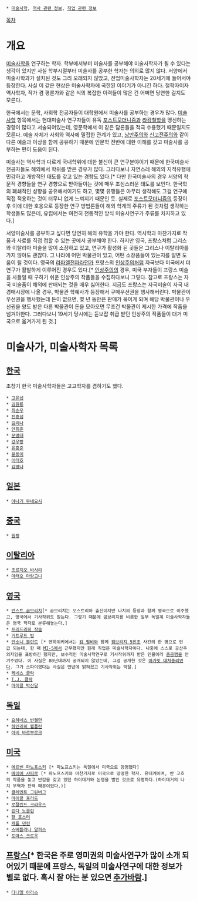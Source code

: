  * [[미술사학]], [[역사 관련 정보]], [[직업 관련 정보]]

[[목차]]
= 개요 =
[[미술사학]]을 연구하는 학자. 학부에서부터 미술사를 공부해야 미술사학자가 될 수 있다는 생각이 있지만 사실 학부시절부터 미술사를 공부한 학자는 의외로 많지 않다. 서양에서 미술사학과가 설치된 것도 그리 오래되지 않았고, 전업미술사학자는 20세기에 들어서야 등장한다. 사실 이 같은 현상은 미술사학자에 국한된 이야기가 아니긴 하다. 철학자이자 역사학자, 작가 겸 평론가와 같은 식의 복잡한 이력들이 많은 건 어쩌면 당연한 걸지도 모른다.

한국에서는 문학, 사회학 전공자들이 대학원에서 미술사를 공부하는 경우가 많다. [[미술사학]] 항목에서는 현대미술사 연구자들이 유독 [[포스트모더니즘]]과 [[라캉철학]]을 맹신하는 경향이 많다고 서술되어있는데, 영문학에서 이 같은 담론들을 적극 수용했기 때문일지도 모른다. 예술 자체가 사회와 역사에 밀접한 관계가 있고, [[낭만주의]]와 [[신고전주의]]와 같이 다른 예술과 이상을 함께 공유하기 때문에 인문학 전반에 대한 이해를 갖고 미술사를 공부하는 편이 도움이 된다.

미술사는 역사학과 다르게 국내학위에 대한 불신이 큰 연구분야이기 때문에 한국미술사 전공자들도 해외에서 학위를 받은 경우가 많다. 그러다보니 자연스레 해외의 지적유행에 민감하고 개방적인 태도를 갖고 있는 경향도 있다.[* 다만 한국미술사의 경우 서양의 학문적 경향들을 연구 경향으로 받아들이는 것에 매우 조심스러운 태도를 보인다. 한국학의 폐쇄적인 성향을 공유해서이기도 하고, 몇몇 유행들은 아무리 생각해도 그걸 연구에 직접 적용하는 것이 터무니 없게 느껴지기 때문인 듯. 실제로 [[포스트모더니즘]]의 등장이후 이에 대한 호응으로 등장한 연구 방법론들이 해외 학계의 주류가 된 것처럼 생각하는 학생들도 많은데, 유럽에서는 여전히 전통적인 방식 미술사연구가 주류를 차지하고 있다.]

서양미술사를 공부하고 싶다면 당연히 해외 유학을 가야 한다. 역사학과 마찬가지로 작품과 사료를 직접 접할 수 있는 곳에서 공부해야 한다. 하지만 영국, 프랑스처럼 그리스와 이탈리아 미술을 많이 소장하고 있고, 연구가 활성화 된 곳들은 그리스나 이탈리아를 가지 않아도 괜찮다. 그 나라에 어떤 박물관이 있고, 어떤 소장품들이 있는지를 알면 도움이 될 것이다. 영국의  [[라파엘전파]]라던가 프랑스의 [[인상주의]]처럼 자국보다 미국에서 더 연구가 활발하게 이루어진 경우도 있다.[* [[인상주의]]의 경우, 미국 부자들이 프랑스 미술을 사들일 때 구하기 쉬운 인상주의 작품들을 수집하다보니 그렇다. 참고로 프랑스는 자국 미술품이 해외에 판매되는 것을 매우 싫어한다. 지금도 프랑스는 자국미술이 자국 내 경매시장에 나올 경우, 박물관 학예사가 등장해서 구매우선권을 행사해버린다. 박물관이 우선권을 행사했는데 돈이 없으면, 몇 년 동안은 판매가 묶이게 되며 해당 박물관이나 우선권을 양도 받은 다른 박물관이 돈을 모아오면 무조건 박물관이 제시한 가격에 작품을 넘겨야한다. 그러다보니 19세기 당시에는 듣보잡 취급 받던 인상주의 작품들이 대거 미국으로 옮겨가게 된 것.]

= 미술사가, 미술사학자 목록 =
== [[한국]] ==
초창기 한국 미술사학자들은 고고학자를 겸하기도 했다.

 * [[고유섭]]
 * [[김원룡]]
 * [[최순우]]
 * [[진홍섭]]
 * [[김리나]]
 * [[안휘준]]
 * [[문명대]]
 * [[강우방]]
 * [[유홍준]]
 * [[윤용이]]
 * [[이태호]]
 * [[김영나]]
 
== [[일본]] ==
 * [[야나기 무네요시]]

== [[중국]] ==
 * [[원펑]]

== [[이탈리아]] ==
 * [[조르지오 바사리]]
 * [[마태오 마랑고니]]

== [[영국]] ==
 * [[언스트 곰브리치]][* 곰브리치는 오스트리아 출신이지만 나치의 등장과 함께 영국으로 이주했고, 영국에서 기사작위도 받는다. 그렇기 때문에 곰브리치를 비롯한 일부 독일계 미술사학자들은 영국 학자로 분류해놓는다.]
 * [[프리드리히 작슬]]
 * [[거트루드 빙]]
 * [[안소니 블런트]] [* 엔하위키에서는 [[킴 필비]]와 함께 [[캠브리지 5인조]] 사건의 한 명으로 언급 되는데, 한 때 [[MI-5]]에서 근무했지만 원래 직업은 미술사학자이다. 나중에 스스로 공산주의자임을 표방하긴 했지만, 보수적인 미술사학연구로 기사작위까지 받은 인물이라 [[충공깽]]을 안겨주었다. 이 사실은 80년대까지 공개되지 않았는데, 그걸 공개한 것은 [[마가릿 대처]]총리였다. 그가 스파이였다는 사실은 만년에 밝혀졌고 기사작위는 박탈.]
 * [[케네스 클락]]
 * [[T.J. 클락]]
 * [[마이클 박산달]]

== [[독일]] ==
 * [[요하네스 빈켈만]]
 * [[하인리히 뵐플린]]
 * [[아비 바르부르크]]

== [[미국]] ==
 * [[에르빈 파노프스키]] [* 파노프스키는 독일에서 미국으로 망명했다]
 * [[메이어 샤피로]] [* 파노프스키와 마찬가지로 미국으로 망명한 학자. 유대계이며, 반 고흐의 작품을 놓고 반감을 갖고 있던 하이데거와 논쟁을 벌인 것으로 유명하다.(하이데거의 나치 부역자 전력 때문이었다.)]
 * [[클레멘트 그린버그]]
 * [[마이클 프리드]]
 * [[로잘린드 크라우스]]
 * [[린다 노클린]]
 * [[할 포스터]]
 * [[캐롤 던컨]]
 * [[스베틀라나 알퍼스]]
 * [[토마스 크로우]]



== [[프랑스]][* 한국은 주로 영미권의 미술사연구가 많이 소개 되어있기 때문에 프랑스, 독일의 미술사연구에 대한 정보가 별로 없다. 혹시 잘 아는 분 있으면 [[추가바람]].] == 
 
 * [[다니엘 아라스]]



